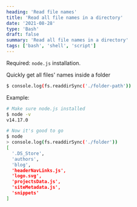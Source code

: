 ```yaml
---
heading: 'Read file names'
title: 'Read all file names in a directory'
date: '2021-08-28'
type: 'Bash'
draft: false
summary: 'Read all file names in a directory'
tags: ['bash', 'shell', 'script']
---
```


Required: `node.js` installation.

Quickly get all files' names inside a folder

```bash
$ console.log(fs.readdirSync('./folder-path'))
```

Example:

```bash
# Make sure node.js installed
$ node -v
v14.17.0

# Now it's good to go
$ node
> console.log(fs.readdirSync('./folder'))
[
  '.DS_Store',
  'authors',
  'blog',
  'headerNavLinks.js',
  'logo.svg',
  'projectsData.js',
  'siteMetadata.js',
  'snippets'
]
```
